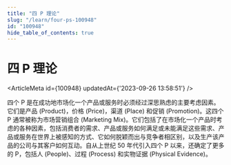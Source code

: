 ```yaml
---
title: "四 P 理论"
slug: "/learn/four-ps-100948"
id: "100948"
hide_table_of_contents: true
---
```



# 四 P 理论

<ArticleMeta id={100948} updatedAt={'2023-09-26 13:58:51'} />
<div className='border-solid border-b border-t-0 my-4 border-[var(--ifm-color-gray-300)]' />

四个 P 是在成功地市场化一个产品或服务时必须经过深思熟虑的主要考虑因素。它们是产品 (Product)，价格 (Price)，渠道 (Place) 和促销 (Promotion)。这四个 P 通常被称为市场营销组合 (Marketing Mix)。它们包括了在市场化一个产品时考虑的各种因素，包括消费者的需求、产品或服务如何满足或未能满足这些需求、产品或服务在世界上被感知的方式、它如何脱颖而出与竞争者相区别，以及生产该产品的公司与其客户如何互动。自从上世纪 50 年代引入四个 P 以来，还确定了更多的 P，包括人 (People)、过程 (Process) 和实物证据 (Physical Evidence)。
